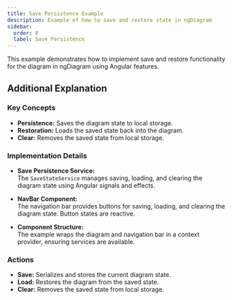 ```yaml
---
title: Save Persistence Example
description: Example of how to save and restore state in ngDiagram
sidebar:
  order: 8
  label: Save Persistence
---
```



This example demonstrates how to implement save and restore functionality for the diagram in ngDiagram using Angular features.

<SaveState />
<ExampleViewer dirName="save-state" />

## Additional Explanation

### Key Concepts

- **Persistence:** Saves the diagram state to local storage.
- **Restoration:** Loads the saved state back into the diagram.
- **Clear:** Removes the saved state from local storage.

### Implementation Details

- **Save Persistence Service:**  
  The `SaveStateService` manages saving, loading, and clearing the diagram state using Angular signals and effects.

- **NavBar Component:**  
  The navigation bar provides buttons for saving, loading, and clearing the diagram state. Button states are reactive.

- **Component Structure:**  
  The example wraps the diagram and navigation bar in a context provider, ensuring services are available.

### Actions

- **Save:** Serializes and stores the current diagram state.
- **Load:** Restores the diagram from the saved state.
- **Clear:** Removes the saved state from local storage.
